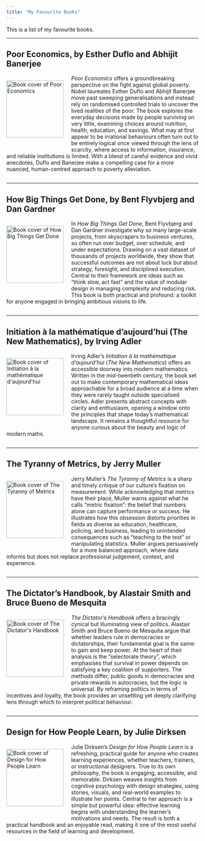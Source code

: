```yaml
---
title: "My Favourite Books"
---
```


This is a list of my favourite books.

---

## Poor Economics, by Esther Duflo and Abhijit Banerjee

<div style="float: left; margin-right: 20px; margin-bottom: 10px;">
<img src="images/poor_economics.jpg" alt="Book cover of Poor Economics" width="150">
</div>

*Poor Economics* offers a groundbreaking perspective on the fight against global poverty. Nobel laureates Esther Duflo and Abhijit Banerjee move past sweeping generalisations and instead rely on randomised controlled trials to uncover the lived realities of the poor. The book explores the everyday decisions made by people surviving on very little, examining choices around nutrition, health, education, and savings. What may at first appear to be irrational behaviours often turn out to be entirely logical once viewed through the lens of scarcity, where access to information, insurance, and reliable institutions is limited. With a blend of careful evidence and vivid anecdotes, Duflo and Banerjee make a compelling case for a more nuanced, human-centred approach to poverty alleviation.

<div style="clear: both;"></div>

---

## How Big Things Get Done, by Bent Flyvbjerg and Dan Gardner

<div style="float: left; margin-right: 20px; margin-bottom: 10px;">
<img src="images/how_big_things_get_done.jpg" alt="Book cover of How Big Things Get Done" width="150">
</div>

In *How Big Things Get Done*, Bent Flyvbjerg and Dan Gardner investigate why so many large-scale projects, from skyscrapers to business ventures, so often run over budget, over schedule, and under expectations. Drawing on a vast dataset of thousands of projects worldwide, they show that successful outcomes are not about luck but about strategy, foresight, and disciplined execution. Central to their framework are ideas such as “think slow, act fast” and the value of modular design in managing complexity and reducing risk. This book is both practical and profound: a toolkit for anyone engaged in bringing ambitious visions to life.

<div style="clear: both;"></div>

---

## Initiation à la mathématique d'aujourd'hui (The New Mathematics), by Irving Adler

<div style="float: left; margin-right: 20px; margin-bottom: 10px;">
<img src="images/mathematique_aujourdhui.jpg" alt="Book cover of Initiation à la mathématique d'aujourd'hui" width="150">
</div>

Irving Adler’s *Initiation à la mathématique d'aujourd'hui* (*The New Mathematics*) offers an accessible doorway into modern mathematics. Written in the mid-twentieth century, the book set out to make contemporary mathematical ideas approachable for a broad audience at a time when they were rarely taught outside specialised circles. Adler presents abstract concepts with clarity and enthusiasm, opening a window onto the principles that shape today’s mathematical landscape. It remains a thoughtful resource for anyone curious about the beauty and logic of modern maths.

<div style="clear: both;"></div>

---

## The Tyranny of Metrics, by Jerry Muller

<div style="float: left; margin-right: 20px; margin-bottom: 10px;">
<img src="images/tyranny_metrics.jpg" alt="Book cover of The Tyranny of Metrics" width="150">
</div>

Jerry Muller’s *The Tyranny of Metrics* is a sharp and timely critique of our culture’s fixation on measurement. While acknowledging that metrics have their place, Muller warns against what he calls “metric fixation”: the belief that numbers alone can capture performance or success. He illustrates how this obsession distorts priorities in fields as diverse as education, healthcare, policing, and business, leading to unintended consequences such as “teaching to the test” or manipulating statistics. Muller argues persuasively for a more balanced approach, where data informs but does not replace professional judgement, context, and experience.

<div style="clear: both;"></div>

---

## The Dictator's Handbook, by Alastair Smith and Bruce Bueno de Mesquita

<div style="float: left; margin-right: 20px; margin-bottom: 10px;">
<img src="images/dictators_handbook.jpg" alt="Book cover of The Dictator's Handbook" width="150">
</div>

*The Dictator’s Handbook* offers a bracingly cynical but illuminating view of politics. Alastair Smith and Bruce Bueno de Mesquita argue that whether leaders rule in democracies or dictatorships, their fundamental goal is the same: to gain and keep power. At the heart of their analysis is the “selectorate theory”, which emphasises that survival in power depends on satisfying a key coalition of supporters. The methods differ, public goods in democracies and private rewards in autocracies, but the logic is universal. By reframing politics in terms of incentives and loyalty, the book provides an unsettling yet deeply clarifying lens through which to interpret political behaviour.

<div style="clear: both;"></div>

---

## Design for How People Learn, by Julie Dirksen

<div style="float: left; margin-right: 20px; margin-bottom: 10px;">
<img src="images/design_people_learn.jpg" alt="Book cover of Design for How People Learn" width="150">
</div>

Julie Dirksen’s *Design for How People Learn* is a refreshing, practical guide for anyone who creates learning experiences, whether teachers, trainers, or instructional designers. True to its own philosophy, the book is engaging, accessible, and memorable. Dirksen weaves insights from cognitive psychology with design strategies, using stories, visuals, and real-world examples to illustrate her points. Central to her approach is a simple but powerful idea: effective learning begins with understanding the learner’s motivations and needs. The result is both a practical handbook and an enjoyable read, making it one of the most useful resources in the field of learning and development.

<div style="clear: both;"></div>